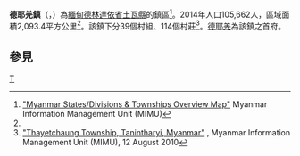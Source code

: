 {{Infobox settlement
|name =德耶羌鎮
|native_name = {{lang|my|သရက်ချောင်းမြို့နယ်}}
|settlement_type = [[土瓦縣|土瓦縣]]鎮區
|image_skyline = 
|image_map = 
|mapsize = 
|map_caption = 
|pushpin_label_position = bottom
|pushpin_map = Burma
|pushpin_map_caption =德耶羌鎮在緬甸的位置
|seat = [[德耶羌|德耶羌]]
|seat_type = 首府
|subdivision_type = 國家
|subdivision_name = {{flag|Burma}}
|subdivision_type1 = [[缅甸行政区划|省邦]]
|subdivision_name1 = [[德林達依省|德林達依省]]
|subdivision_type2 = [[縣_(緬甸)|縣]]
|subdivision_name2 = [[土瓦縣|土瓦縣]]
|area_total_km2 = 2,093.4
|population_footnotes =<ref name="citypopulation">[http://www.citypopulation.de/php/myanmar-admin.php MYANMAR: Administrative Division]. Citypopulation. 2015-11-22</ref>
|population = 105,662
|population_as_of = 2014
|population_density_km2 = 50.47
|coordinates_display = inline,title
|coordinates_region = MM
|latNS = N
|latd = 13
|latm = 41
|lats = 00
|longEW = E
|longd = 98
|longm = 26
|longs = 00
|elevation_ft = 
|elevation_m = 
|timezone = [[Myanmar_Standard_Time|MST]]
|utc_offset = +6:30
|website =
}}

'''德耶羌鎮'''（{{lang-my|သရက်ချောင်းမြို့နယ်}}，{{lang-en|Thayetchaung Township}}）為[[緬甸|緬甸]][[德林達依省|德林達依省]][[土瓦縣|土瓦縣]]的鎮區<ref name="MIMU001">[http://www.burmalibrary.org/docs6/MIMU001_A3_SD%20&%20Township%20Overview.pdf "Myanmar States/Divisions & Townships Overview Map"] {{webarchive|url=https://web.archive.org/web/20101203160828/http://www.burmalibrary.org/docs6/MIMU001_A3_SD%20%26%20Township%20Overview.pdf |date=2010-12-03 }} Myanmar Information Management Unit (MIMU)</ref>。2014年人口105,662人，區域面積2,093.4平方公里<ref name=citypopulation/>。該鎮下分39個村組、114個村莊<ref>[http://themimu.info/3W/ALL%20Sectors/South%20East/MIMU534v01_100812_SE%203W%20All%20Sector%20Thayetchaung_VT_A3.pdf "Thayetchaung Township, Tanintharyi, Myanmar"] {{webarchive|url=https://web.archive.org/web/20110722000932/http://themimu.info/3W/ALL%20Sectors/South%20East/MIMU534v01_100812_SE%203W%20All%20Sector%20Thayetchaung_VT_A3.pdf |date=2011-07-22 }}, Myanmar Information Management Unit (MIMU), 12 August 2010</ref>。[[德耶羌|德耶羌]]為該鎮之首府。

==參見==
{{Reflist}}

{{德林達依省行政區劃|state=collapsed}}

[[Category:德林達依省鎮區|T]]

{{Burma-geo-stub}}